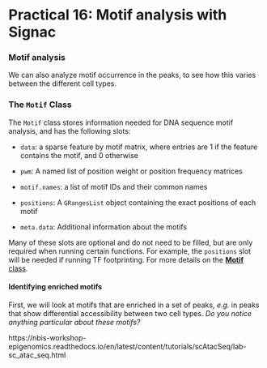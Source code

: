 # **Practical 16:** Motif analysis with Signac {#install .setup style="blue"}

### **Motif analysis**

We can also analyze motif occurrence in the peaks, to see how this varies between the different cell types.

### The `Motif` Class

The `Motif` class stores information needed for DNA sequence motif analysis, and has the following slots:

-   `data`: a sparse feature by motif matrix, where entries are 1 if the feature contains the motif, and 0 otherwise

-   `pwm`: A named list of position weight or position frequency matrices

-   `motif.names`: a list of motif IDs and their common names

-   `positions`: A `GRangesList` object containing the exact positions of each motif

-   `meta.data`: Additional information about the motifs

Many of these slots are optional and do not need to be filled, but are only required when running certain functions. For example, the `positions` slot will be needed if running TF footprinting. For more details on the [**Motif** class](https://stuartlab.org/signac/articles/data_structures#the-motif-class).

#### **Identifying enriched motifs**

First, we will look at motifs that are enriched in a set of peaks, *e.g.* in peaks that show differential accessibility between two cell types. *Do you notice anything particular about these motifs?*

https://nbis-workshop-epigenomics.readthedocs.io/en/latest/content/tutorials/scAtacSeq/lab-sc_atac_seq.html

